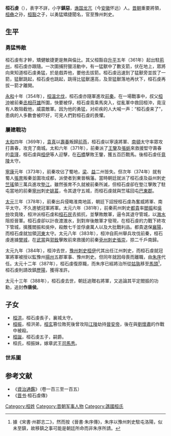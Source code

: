 '''桓石虔'''（{{bd|4世紀||388年||catIdx=H}}），表字不詳，小字'''鎮惡'''，[[谯国|谯国]][[龙亢|龙亢]]（今[[安徽|安徽]]怀远）人。[[晋朝|晋朝]]重要將領，[[桓彝|桓彝]]之孙，[[桓豁|桓豁]]之子，以勇猛矯捷聞名，官至豫州刺史。

== 生平 ==
=== 勇猛怖敵 ===
桓石虔有才幹，矯健敏捷更是無與倫比。其父桓豁自[[升平|升平]]五年（361年）起出駐[[荊州|荊州]]，桓石虔亦跟隨。一次圍捕狩獵活動中，有一猛獸中了數支箭，伏在地上，眾將向來知道桓石虔勇猛，於是戲弄他，要他去拔箭。桓石虔迅速到了猛獸旁並拔了一箭，猛獸跳起，桓石虔也跳起，跳得比猛獸還高，及至猛獸落地再伏下，桓石虔再拔一箭才離開。

[[永和_(東晉)|永和]]十年（354年），[[桓溫北伐|桓溫北伐]]，桓石虔亦隨軍進攻[[前秦|前秦]]。在一場戰事中，叔父[[桓沖|桓沖]]被前秦[[丞相|丞相]][[苻雄|苻雄]]所圍，快要被俘，桓石虔竟乘馬突入，從亂軍中救回桓沖，竟沒有人敢阻截他，威震敵軍。因为他的勇猛，对疟疾的人大喊一声：“桓石虔来了”，患病的人多數會被吓好，可見人們對桓石虔的畏懼。

=== 屢建戰功 ===
[[太和_(東晉)|太和]]四年（369年），[[袁真|袁真]]以[[壽春|壽春]]叛歸[[前燕|前燕]]，桓石虔以寧遠將軍、[[南頓|南頓]]太守率眾攻打壽春，攻克了南城。太和六年（371年），前秦派了[[王鑒|王鑒]]及[[張蚝|張蚝]]來救援堅守壽春的[[袁瑾|袁瑾]]，桓石虔與[[桓伊|桓伊]]等人迎擊，在[[石橋|石橋]]擊敗王鑒，獲五百匹戰馬。後桓石虔任[[竟陵|竟陵]]太守。

[[寧康|寧康]]元年（373年），前秦攻佔了蜀地，[[梁州|梁]]、[[益州|益]]二州皆失。但次年（374年）就有蜀人[[張育|張育]]叛秦並圍攻成都，派使者到東晉稱藩。當時朝廷就派了桓石虔及益州刺史[[竺瑤|竺瑤]]領三萬兵進攻[[墊江|墊江]]。雖然張育不久就被前秦所滅，但桓石虔卻在墊江擊敗了駐屯當地的前秦[[寧州|寧州]]刺史[[姚萇|姚萇]]，令其退守五城，而桓石虔就與竺瑤回屯[[巴東郡|巴東郡]]。

[[太元_(東晉)|太元]]三年（378年），前秦出兵侵略淮南地區，朝廷下詔授桓石虔為奮威將軍、南平太守。不久進號冠軍將軍。太元六年（381年），前秦荊州刺史[[都貴|都貴]]率[[閻振|閻振]]和[[吳仲|吳仲]]攻竟陵，桓沖派桓石虔和[[桓石民|桓石民]]去抵抗，並擊敗敵軍，逼令其退守管城，以[[滶水|滶水]]阻拒晉軍。桓石虔卻以計夜渡滶水，到對岸後敵軍才發現，在桓石虔的力戰下終攻下管城，擒獲閻振和吳仲，殺敵七千並俘虜萬人以及大批戰利品。都貴退保[[襄陽|襄陽]]，而桓石虔就加領[[河東|河東]]太守。太元八年（383年），桓沖自荊州舉兵攻伐前秦，桓石虔進據[[樊城|樊城]]，在[[武當|武當]]與[[郭銓|郭銓]]擊敗前來救援的前秦[[兗州|兗州]][[刺史|刺史]][[張崇|張崇]]，掠二千戶南歸。

太元九年（384年），桓沖去世，[[豫州|豫州]][[刺史|刺史]][[桓伊|桓伊]]代其出任江州刺史，而桓石虔就冠軍將軍被授以監豫州[[揚州_(古代)|揚州]]五郡軍事、豫州刺史。但同年就因母喪而離職，由[[朱序|朱序]]代任。太元十二年（387年），桓石虔復原職，而朱序已經將治所從[[姑孰|姑孰]]移至[[馬頭|馬頭]]<ref>據《宋書·州郡志二》，然而按《晉書·朱序傳》，朱序以豫州刺史駐屯洛陽，似未至鎮，故移鎮之事可能是朝廷所命而非朱序所請。</ref>，桓石虔則請改鎮[[歷陽|歷陽]]，獲得准許。

太元十三年（388年），桓石虔去世，朝廷追贈右將軍，又追論其平定閻振的功勳，追封'''作唐侯'''。

== 子女 ==
*[[桓洪|桓洪]]，桓石虔長子，襄城太守。
*[[桓振|桓振]]，桓洪弟，[[桓玄|桓玄]]篡位敗死後曾攻陷[[江陵|江陵]]劫持[[晉安帝|晉安帝]]，後在與[[劉懷肅|劉懷肅]]的作戰中被殺。
*[[桓誕|桓誕]]，桓石虔五子，嗣爵。
*桓氏，桓振妹，嫁章武王[[司馬秀|司馬秀]]。

===世系圖===

<center>{{chart/start|style=font:80% sans-serif;width:intrinsic;width:-moz-max-content;width:-webkit-max-content;width:1000px;}}
{{chart | | | | | | | | | | | | | | | | | | | | | | | | | | | | | | | | | | | | | | | | | | | | | Ka | Ka=[[桓楷|桓楷]]}}
{{chart | | | | | | | | | | | | | | | | | | | | | | | | | | | | | | | | | | | | | | | | | | | | | |!|}}
{{chart | | | | | | | | | | | | | | | | | | | | | | | | | | | | | | | | | | | | | | | | | | | | | Ha | Ha=[[桓顥|桓顥]]}}
{{chart | | | | | | | | | | | | | | | | | | | | | | | | | | | | | | | | | | | | | | | | | | | | | |!|}}
{{chart | | | | | | | | | | | | | | | | | | | | | | | | | | | | | | | | | | | | | | | | | | | | | Yi | Yi=万宁县简男<br>[[桓彝|桓彝]]}}
{{chart | | | | | | | | | | | | | | | | | |,|-|-|-|-|-|-|-|-|-|-|-|-|-|-|-|-|-|-|-|-|-|-|-|v|-|-|-|^|-|-|-|-|-|-|-|-|-|-|-|-|-|-|-|v|-|-|-|-|-|-|-|-|-|-|-|-|-|-|-|-|-|-|-|-|-|-|-|-|-|-|-|v|-|-|-|-|-|-|-|-|-|-|-|-|-|-|-|.}}
{{chart | | | | | | | | | | | | | | | | | We | | | | | | | | | | | | | | | | | | | | | | Yu | | | | | | | | | | | | | | | | | | Hu | | | | | | | | | | | | | | | | | | | | | | | | | | Mi | | | | | | | | | | | | | | Ch |We=楚宣武帝<br>[[桓温|桓温]]|Yu=万宁县贞男<br>[[桓云|桓云]]|Hu=[[桓豁|桓豁]]||Mi=[[桓祕|桓祕]]|Ch=宣城宣穆王<br>[[桓冲|桓冲]]}}
{{chart | |,|-|-|-|v|-|-|-|v|-|-|-|v|-|-|-|+|-|-|-|v|-|-|-|v|-|-|-|v|-|-|-|v|-|-|-|.| | | |!| | | | | | | |,|-|-|-|-|-|-|-|-|-|-|-|+|-|-|-|v|-|-|-|v|-|-|-|v|-|-|-|v|-|-|-|v|-|-|-|.| | | |!| | | |,|-|-|-|v|-|-|-|v|-|-|-|+|-|-|-|v|-|-|-|v|-|-|-|.| |}}
{{chart | Xi | | Ji | | Xn | | Yi | | We | | Jh | | Xa | | Bz | | Wy | | Zw | | Xu | | | | | | Sq | | | | | | | | | | Sx | | Sm | | Ss | | Su | | Qu | | Sk | | Ny | | Wi | | Si | | Qi | | Xiu | | Ch | | Ho | | Xia | | Yii |Xi=[[桓熙|桓熙]]|Ji=[[桓济|桓济]]|Xn=临贺县王<br>[[桓歆|桓歆]]|Yi=富阳县王<br>[[桓禕|桓禕]]|We=义兴郡王<br>[[桓伟|桓伟]]|Jh=[[王敬弘|王敬弘]]妻|Xa=楚武悼帝<br>[[桓玄|桓玄]]|Wy=[[王愉_(东晋)|王愉]]妻|Bz=[[桓伯子|桓伯子]]|Zw=[[殷仲文|殷仲文]]妻|Xu=万宁县男<br>[[桓序|桓序]]|Sq=作塘侯<br>[[桓石虔|桓石虔]]|Sx=[[桓石秀|桓石秀]]|Sm=[[桓石民|桓石民]]|Ss=[[桓石生|桓石生]]|Su=[[桓石绥|桓石绥]]|Qu=[[桓权|桓权]]|Sk=武陵郡王<br>[[桓石康|桓石康]]|Ny=[[桓女幼|桓女幼]]||Wi=醴陵县王<br>[[桓蔚|桓蔚]]|Si=[[桓嗣|桓嗣]]|Qi=新安郡王<br>[[桓谦|桓谦]]|Xiu=安成郡王<br>[[桓脩|桓脩]]|Ch=[[桓崇|桓崇]]|Ho=[[桓弘|桓弘]]|Xia=[[桓羡|桓羡]]|Yii=[[桓怡|桓怡]]}}
{{chart | | | | | |!| | | | | | | |,|-|-|-|(| | | | | | | |!| | | | | | | | | | | | | | | |!| | | |,|-|-|-|+|-|-|-|v|-|-|-|.| | | |!| | | | | | | | | | | | | | | | | | | | | | | | | | | | | | | |!| | | | | | | |!}}
{{chart | | | | | Li | | | | | | Ju | | Mi | | | | | | Sh | | | | | | | | | | | | | | Fz | | Ho | | Da | | Zh | | Xi | | Zy | | | | | | | | | | | | | | | | | | | | | | | | | | | | | | Yi | | | | | | Yn |Li=[[桓亮|桓亮]]|Mi=西昌县王<br>[[桓邈|桓邈]]|Ju=义兴郡王<br>[[桓濬|桓濬]]|Sh=豫章郡王<br>[[桓昇|桓昇]]|Fz=宁都县王<br>[[桓放之|桓放之]]|Ho=[[桓洪|桓洪]]|Da=作塘侯<br>[[桓诞|桓诞]]|Zh=[[桓振|桓振]]|Xi=[[司马秀|司马秀]]妻|Zy=臨沅縣王<br>[[桓稚玉|桓稚玉]]|Yi=宣城郡王<br>[[桓胤|桓胤]]|Yn=[[桓尹|桓尹]]}}
{{chart/end}}</center>

==参考文献==
*《[[資治通鑑|資治通鑑]]》（卷一百三至一百五）
*《[[晋书|晋书]]·桓石虔傳》
{{reflist}}

[[Category:桓姓|Category:桓姓]]  
[[Category:晋朝军事人物|Category:晋朝军事人物]]
[[Category:譙國桓氏|Category:譙國桓氏]]